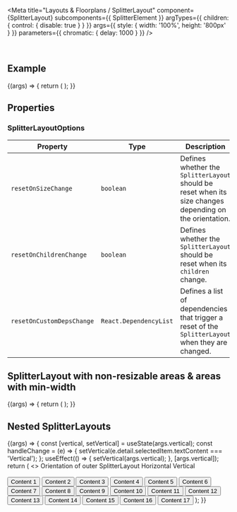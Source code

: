 
<Meta
  title="Layouts & Floorplans / SplitterLayout"
  component={SplitterLayout}
  subcomponents={{ SplitterElement }}
  argTypes={{
    children: { control: { disable: true } }
  }}
  args={{ style: { width: '100%', height: '800px' } }}
  parameters={{
    chromatic: { delay: 1000 }
  }}
/>

<DocsHeader />

<br />

## Example

<Canvas>
  <Story name="Default">
    {(args) => {
      return (
        <SplitterLayout {...args}>
          <SplitterElement>
            <SplitterElementContent text="Content 1" />
          </SplitterElement>
          <SplitterElement>
            <SplitterElementContent
              text={`Content 2
            with
            multi
            lines
            `}
            />
          </SplitterElement>
          <SplitterElement>
            <SplitterElementContent text="Content 3 with long text: Lorem ipsum dolor sit amet, consetetur sadipscing elitr, sed diam nonumy eirmod tempor invidunt ut labore et dolore magna aliquyam erat, sed diam voluptua. At vero eos et accusam et justo duo dolores et ea rebum. Stet clita kasd gubergren, no sea takimata sanctus est Lorem ipsum dolor sit amet. Lorem ipsum dolor sit amet, consetetur sadipscing elitr, sed diam nonumy eirmod tempor invidunt ut labore et dolore magna aliquyam erat, sed diam voluptua. At vero eos et accusam et justo duo dolores et ea rebum. Stet clita kasd gubergren, no sea takimata sanctus est Lorem ipsum dolor sit amet." />
          </SplitterElement>
          <SplitterElement>
            <SplitterElementContent text="Content 4" />
          </SplitterElement>
        </SplitterLayout>
      );
    }}
  </Story>
</Canvas>

## Properties

<ArgsTableWithNote story="." />

### SplitterLayoutOptions

| Property                  | Type                   | Description                                                                                              |
| ------------------------- | ---------------------- | -------------------------------------------------------------------------------------------------------- |
| `resetOnSizeChange`       | `boolean`              | Defines whether the `SplitterLayout` should be reset when its size changes depending on the orientation. |
| `resetOnChildrenChange`   | `boolean`              | Defines whether the `SplitterLayout` should be reset when its `children` change.                         |
| `resetOnCustomDepsChange` | `React.DependencyList` | Defines a list of dependencies that trigger a reset of the `SplitterLayout` when they are changed.       |

## SplitterLayout with non-resizable areas & areas with min-width

<Canvas>
  <Story name="Limited areas">
    {(args) => {
      return (
        <SplitterLayout {...args}>
          <SplitterElement size="10%">
            <SplitterElementContent text="Content 1 - (size: 10%)" background="cadetblue" />
          </SplitterElement>
          <SplitterElement>
            <SplitterElementContent text="Content 2" background="skyblue" />
          </SplitterElement>
          <SplitterElement minSize={200}>
            <SplitterElementContent text="Content 3 (minSize: 200)" background="lightblue" />
          </SplitterElement>
          <SplitterElement>
            <SplitterElementContent text="Content 4" background="paleturquoise" />
          </SplitterElement>
          <SplitterElement>
            <SplitterElementContent text="Content 5" background="lightskyblue" />
          </SplitterElement>
          <SplitterElement resizable={false} size="150px">
            <SplitterElementContent text="Content 6 (not resizable - size: 150px)" background="powderblue" />
          </SplitterElement>
          <SplitterElement>
            <SplitterElementContent text="Content 7" background="aliceblue" />
          </SplitterElement>
          <SplitterElement>
            <SplitterElementContent text="Content 8" background="lightsteelblue" />
          </SplitterElement>
        </SplitterLayout>
      );
    }}
  </Story>
</Canvas>

## Nested SplitterLayouts

<Canvas>
  <Story name="Nested" args={{ vertical: true }}>
    {(args) => {
      const [vertical, setVertical] = useState(args.vertical);
      const handleChange = (e) => {
        setVertical(e.detail.selectedItem.textContent === 'Vertical');
      };
      useEffect(() => {
        setVertical(args.vertical);
      }, [args.vertical]);
      return (
        <>
          <FlexBox direction="Column">
            <Label showColon>Orientation of outer SplitterLayout</Label>
            <SegmentedButton onSelectionChange={handleChange}>
              <SegmentedButtonItem pressed={!vertical}>Horizontal</SegmentedButtonItem>
              <SegmentedButtonItem pressed={vertical}>Vertical</SegmentedButtonItem>
            </SegmentedButton>
          </FlexBox>
          <br />
          <br />
          <SplitterLayout style={args.style} vertical={vertical}>
            <SplitterElement size="40%">
              <FlexBox direction="Column" style={{ width: '100%', height: '100%' }}>
                <Button style={{ width: '100%' }}>Content 1</Button>
                <SplitterLayout style={{ height: '100%' }}>
                  <SplitterElement style={{ background: 'lightblue' }} size="auto">
                    <Button>Content 2</Button>
                  </SplitterElement>
                  <SplitterElement style={{ background: 'skyblue' }} size="10%">
                    <Button data-auto>Content 3</Button>
                  </SplitterElement>
                  <SplitterElement style={{ background: 'cadetblue' }} size="auto">
                    <Button>Content 4</Button>
                  </SplitterElement>
                  <SplitterElement style={{ background: 'lightskyblue' }} size="60%">
                    <FlexBox direction="Column" style={{ width: '100%' }}>
                      <Button style={{ width: '100%' }}>Content 5</Button>
                      <SplitterLayout style={{ height: '100%' }}>
                        <SplitterElement style={{ background: '#E29713' }}>
                          <Button>Content 6</Button>
                        </SplitterElement>
                        <SplitterElement size="50%">
                          <FlexBox direction="Column" style={{ width: '100%', height: '100%' }}>
                            <Button style={{ width: '100%' }}>Content 7</Button>
                            <SplitterLayout vertical={true} style={{ height: '100%' }}>
                              <SplitterElement style={{ background: 'lightgrey' }} size="50%">
                                <Button>Content 8</Button>
                              </SplitterElement>
                              <SplitterElement style={{ background: 'grey' }} size="50%">
                                <Button>Content 9</Button>
                              </SplitterElement>
                            </SplitterLayout>
                          </FlexBox>
                        </SplitterElement>
                        <SplitterElement style={{ background: '#D3A95E' }}>
                          <Button>Content 10</Button>
                        </SplitterElement>
                      </SplitterLayout>
                    </FlexBox>
                  </SplitterElement>
                </SplitterLayout>
              </FlexBox>
            </SplitterElement>
            <SplitterElement size="20%">
              <Button style={{ width: '100%' }}>Content 11</Button>
            </SplitterElement>
            <SplitterElement>
              <FlexBox direction="Column" style={{ width: '100%' }}>
                <Button style={{ width: '100%' }}>Content 12</Button>
                <SplitterLayout style={{ height: '100%' }}>
                  <SplitterElement style={{ background: 'forestgreen' }} size="15%">
                    <Button>Content 13</Button>
                  </SplitterElement>
                  <SplitterElement style={{ background: 'darkgreen' }} size="15%">
                    <Button>Content 14</Button>
                  </SplitterElement>
                  <SplitterElement style={{ background: 'olive' }} resizable={false} size="40%">
                    <Button>Content 15</Button>
                  </SplitterElement>
                  <SplitterElement style={{ background: 'green' }} size="15%">
                    <Button>Content 16</Button>
                  </SplitterElement>
                  <SplitterElement style={{ background: 'seagreen' }} size="15%">
                    <Button>Content 17</Button>
                  </SplitterElement>
                </SplitterLayout>
              </FlexBox>
            </SplitterElement>
          </SplitterLayout>
        </>
      );
    }}
  </Story>
</Canvas>
